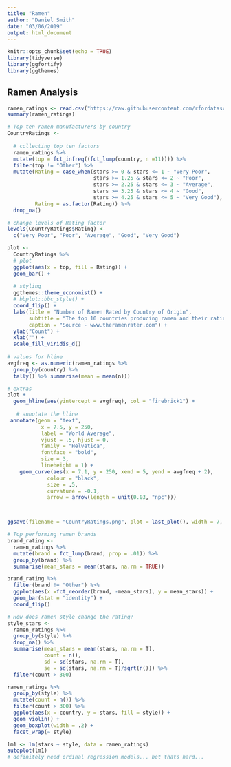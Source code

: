 ```yaml
---
title: "Ramen"
author: "Daniel Smith"
date: "03/06/2019"
output: html_document
---
```


```r
knitr::opts_chunk$set(echo = TRUE)
library(tidyverse)
library(ggfortify)
library(ggthemes)
```

## Ramen Analysis

```r
ramen_ratings <- read.csv("https://raw.githubusercontent.com/rfordatascience/tidytuesday/master/data/2019/2019-06-04/ramen_ratings.csv")
summary(ramen_ratings)
```


```r
# Top ten ramen manufacturers by country
CountryRatings <- 
  
  # collecting top ten factors
  ramen_ratings %>%
  mutate(top = fct_infreq((fct_lump(country, n =11)))) %>% 
  filter(top != "Other") %>% 
  mutate(Rating = case_when(stars >= 0 & stars <= 1 ~ "Very Poor",
                            stars >= 1.25 & stars <= 2 ~ "Poor",
                            stars >= 2.25 & stars <= 3 ~ "Average",
                            stars >= 3.25 & stars <= 4 ~ "Good",
                            stars >= 4.25 & stars <= 5 ~ "Very Good"),
         Rating = as.factor(Rating)) %>% 
  drop_na()

# change levels of Rating factor
levels(CountryRatings$Rating) <- 
  c("Very Poor", "Poor", "Average", "Good", "Very Good")

plot <- 
  CountryRatings %>% 
  # plot
  ggplot(aes(x = top, fill = Rating)) +
  geom_bar() +
  
  # styling
  ggthemes::theme_economist() +
  # bbplot::bbc_style() +
  coord_flip() +
  labs(title = "Number of Ramen Rated by Country of Origin",
       subtitle = "The top 10 countries producing ramen and their ratings distributions",
       caption = "Source - www.theramenrater.com") +
  ylab("Count") +
  xlab("") +
  scale_fill_viridis_d()
  
# values for hline
avgfreq <- as.numeric(ramen_ratings %>% 
  group_by(country) %>%
  tally() %>% summarise(mean = mean(n)))

# extras
plot + 
  geom_hline(aes(yintercept = avgfreq), col = "firebrick1") +
  
   # annotate the hline
 annotate(geom = "text",
           x = 7.5, y = 250,
           label = "World Average",
           vjust = .5, hjust = 0,
           family = "Helvetica",
           fontface = "bold",
           size = 3,
           lineheight = 1) +
    geom_curve(aes(x = 7.1, y = 250, xend = 5, yend = avgfreq + 2), 
             colour = "black", 
             size = .5, 
             curvature = -0.1,
             arrow = arrow(length = unit(0.03, "npc")))



ggsave(filename = "CountryRatings.png", plot = last_plot(), width = 7, height = 5, dpi = 300)
```


```r
# Top performing ramen brands
brand_rating <- 
  ramen_ratings %>% 
  mutate(brand = fct_lump(brand, prop = .01)) %>% 
  group_by(brand) %>% 
  summarise(mean_stars = mean(stars, na.rm = TRUE))

brand_rating %>% 
  filter(brand != "Other") %>% 
  ggplot(aes(x =fct_reorder(brand, -mean_stars), y = mean_stars)) +
  geom_bar(stat = "identity") +
  coord_flip()
```

```r
# How does ramen style change the rating?
style_stars <- 
  ramen_ratings %>%
  group_by(style) %>% 
  drop_na() %>% 
  summarise(mean_stars = mean(stars, na.rm = T),
            count = n(), 
            sd = sd(stars, na.rm = T),
            se = sd(stars, na.rm = T)/sqrt(n())) %>% 
  filter(count > 300)

ramen_ratings %>% 
  group_by(style) %>% 
  mutate(count = n()) %>% 
  filter(count > 300) %>% 
  ggplot(aes(x = country, y = stars, fill = style)) +
  geom_violin() +
  geom_boxplot(width = .2) +
  facet_wrap(~ style)

lm1 <- lm(stars ~ style, data = ramen_ratings)
autoplot(lm1)
# definitely need ordinal regression models... bet thats hard...

```



